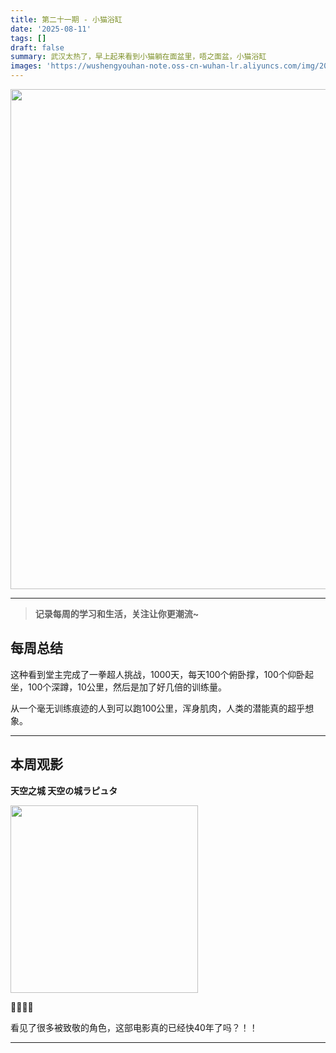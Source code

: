 ```yaml
---
title: 第二十一期 - 小猫浴缸
date: '2025-08-11'
tags: []
draft: false
summary: 武汉太热了，早上起来看到小猫躺在面盆里，唔之面盆，小猫浴缸
images: 'https://wushengyouhan-note.oss-cn-wuhan-lr.aliyuncs.com/img/20250814172508261.png'
---
```


<img src={frontmatter.images} width="800" />

---

> **记录每周的学习和生活，关注让你更潮流~**

## 每周总结

这种看到堂主完成了一拳超人挑战，1000天，每天100个俯卧撑，100个仰卧起坐，100个深蹲，10公里，然后是加了好几倍的训练量。

从一个毫无训练痕迹的人到可以跑100公里，浑身肌肉，人类的潜能真的超乎想象。

---

## 本周观影

**天空之城 天空の城ラピュタ**

<img
  src="https://img1.doubanio.com/view/photo/m/public/p1446261379.webp"
  referrerPolicy="no-referrer"
  width="300"
/>

🌟🌟🌟🌟

看见了很多被致敬的角色，这部电影真的已经快40年了吗？！！

---
